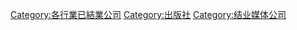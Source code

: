 [[Category:各行業已結業公司|Category:各行業已結業公司]]
[[Category:出版社|Category:出版社]]
[[Category:结业媒体公司|Category:结业媒体公司]]